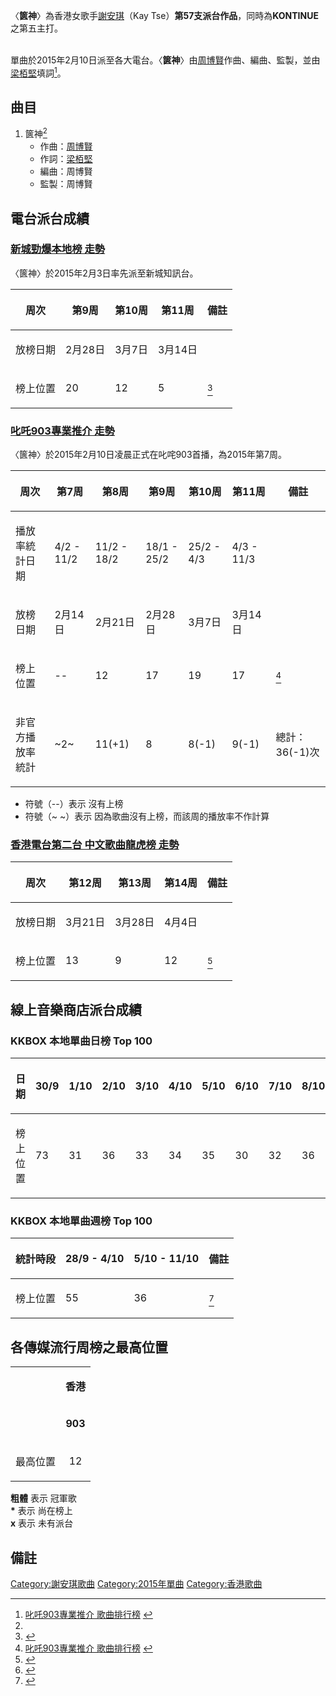 {{Infobox Single 
| Name           = 篋神
| Cover          = 
| Artist         = [[謝安琪|謝安琪]]
| from Album     = '''[[Kontinue|KONTINUE]]'''
| B-side         = 
| Released       = 2015年2月10日
| Format         = 電台派台
| Recorded       = 2013年-2014年
| Genre          = [[粵語流行音樂|粵語]]
| Length         = 
| Label          = [[邁亞音樂|邁亞音樂]]、[[Ban_Ban_Music|Ban Ban Music]]
| Writer         = [[梁栢堅|梁栢堅]]、[[周博賢|周博賢]]
| Producer       = [[周博賢|周博賢]]
| Chronology     = [[謝安琪|謝安琪]]  派台單曲
| Last single    = 〈[[家明|家明]]〉<br/>(2014)
| This single    = 〈'''篋神'''〉<br/>(2015)
| Next single    =  〈[[跟着眼淚轉彎|跟着眼淚轉彎]]〉<br/>(2015)
| Misc           = {{Extra album cover
  | Upper caption = 派台單曲封底
  | Type = single
  | Cover         = 
  | Lower caption = 
}}
}}

〈'''篋神'''〉為香港女歌手[[謝安琪|謝安琪]]（Kay Tse）'''第57支派台作品'''，同時為'''KONTINUE'''之第五主打。

<BR>單曲於2015年2月10日派至各大電台。〈'''篋神'''〉由[[周博賢|周博賢]]作曲、編曲、監製，並由[[梁栢堅|梁栢堅]]填詞<ref name="#1">[http://www.my903.com/my903/903music/detail.jsp?newsid=4577&category=12_13_14_15_16&index=39 叱吒903專業推介 歌曲排行榜] {{webarchive|url=https://web.archive.org/web/20150402095153/http://www.my903.com/my903/903music/detail.jsp?newsid=4577&category=12_13_14_15_16&index=39 |date=2015-04-02 }}</ref>。

==曲目==
#篋神<ref name="#1"/>
#*作曲：[[周博賢|周博賢]]
#*作詞：[[梁栢堅|梁栢堅]]
#*編曲：周博賢
#*監製：周博賢

== 電台派台成績 ==
===[[新城知訊台|新城勁爆本地榜 走勢]]===
〈篋神〉於2015年2月3日率先派至新城知訊台。
{|class="wikitable"
!周次!!第9周!!第10周!!第11周!!備註
|-
!放榜日期!!2月28日!!3月7日!!3月14日!!
|-
!榜上位置!!20!!12!!5!!<ref>{{Cite web |url=http://www.metroradio.com.hk/997/Music/Chart/Local.aspx |title=新城勁爆本地榜 |accessdate=2015-03-15 |archive-date=2018-01-09 |archive-url=https://web.archive.org/web/20180109223615/http://www.metroradio.com.hk/997/Music/Chart/Local.aspx |dead-url=yes }}</ref>
|}

===[[叱咤903|叱吒903專業推介 走勢]]===
〈篋神〉於2015年2月10日凌晨正式在叱咤903首播，為2015年第7周。

{|class="wikitable"
!周次!!第7周!!第8周!!第9周!!第10周!!第11周!!備註
|-
!播放率統計日期!!4/2 - 11/2!!11/2 - 18/2!!18/1 - 25/2!!25/2 - 4/3!!4/3 - 11/3!!
|-
!放榜日期!!2月14日!!2月21日!!2月28日!!3月7日!!3月14日!!
|-
!榜上位置!!--!!12!!17!!19!!17!!<ref>[http://www.my903.com/my903/903music/detail.jsp?newsid=4480&category=12_13_14_15_16&index=27 叱吒903專業推介 歌曲排行榜] {{webarchive|url=https://web.archive.org/web/20160305133317/http://www.my903.com/my903/903music/detail.jsp?category=12_13_14_15_16&index=27&newsid=4480 |date=2016-03-05 }}</ref>
|-
!非官方播放率統計!!~2~!!11(+1)!!8!!8(-1)!!9(-1)!!總計：36(-1)次
|}
*符號（--）表示 沒有上榜
*符號（~ ~）表示 因為歌曲沒有上榜，而該周的播放率不作計算

===[[中文歌曲龍虎榜|香港電台第二台 中文歌曲龍虎榜 走勢]]===
{|class="wikitable"
!周次!!第12周!!第13周!!第14周!!備註
|-
!放榜日期!!3月21日!!3月28日!!4月4日!!
|-
!榜上位置!!13!!9!!12!!<ref>{{Cite web |url=http://programme.rthk.hk/channel/radio/programme.php?name=radio2%2Fchinesepopchart&p=411 |title=香港電台第二台 中文歌曲龍虎榜 |access-date=2022-02-07 |archive-date=2017-03-05 |archive-url=https://web.archive.org/web/20170305161538/http://programme.rthk.hk/channel/radio/programme.php?name=radio2%2Fchinesepopchart&p=411 |dead-url=no }}</ref>
|}

==線上音樂商店派台成績==

===KKBOX 本地單曲日榜 Top 100===
{|class="wikitable"
!日期!!30/9!!1/10!!2/10!!3/10!!4/10!!5/10!!6/10!!7/10!!8/10!!9/10!!10/10!!11/10!!12/10!!13/10!!14/10!!15/10!!備註
|-
!榜上位置!!73!!31!!36!!33!!34!!35!!30!!32!!36!!40!!38!!47!!49!!60!!63!!80!!<ref>{{Cite web |url=http://www.kkbox.com/hk/tc/index.html |title=KKBOX 本地單曲日榜 |access-date=2015-08-18 |archive-date=2015-08-10 |archive-url=https://web.archive.org/web/20150810171807/http://www.kkbox.com/hk/tc/index.html |dead-url=no }}</ref>
|}

===KKBOX 本地單曲週榜 Top 100===
{|class="wikitable"
!統計時段!!28/9 - 4/10!!5/10 - 11/10!!備註
|-
!榜上位置!!55!!36!! <ref>{{Cite web |url=http://www.kkbox.com/hk/tc/index.html |title=KKBOX 本地單曲週榜 |access-date=2015-08-18 |archive-date=2015-08-10 |archive-url=https://web.archive.org/web/20150810171807/http://www.kkbox.com/hk/tc/index.html |dead-url=no }}</ref>
|}

==各傳媒流行周榜之最高位置==
{| class="wikitable" 
|- 
|rowspan=2|  || colspan=4 align="center"| '''香港'''  
|-
| '''903''' || '''RTHK''' || '''997''' ||  '''TVB''' 
|-
| 最高位置 || 12 || 9 || 5 || x 
|}

'''粗體''' 表示 冠軍歌<br>
'''*''' 表示 尚在榜上<br>
'''x''' 表示 未有派台

== 備註 ==
<div class="references-small">
<references></references>
</div>


{{謝安琪}}
{{謝安琪單曲列表}}
{{雨傘革命}}

[[Category:謝安琪歌曲|Category:謝安琪歌曲]]
[[Category:2015年單曲|Category:2015年單曲]]
[[Category:香港歌曲|Category:香港歌曲]]
